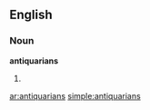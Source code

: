 ==English==

===Noun===
'''antiquarians'''

# {{plural of|[[antiquarian]]}}

[[ar:antiquarians]]
[[simple:antiquarians]]